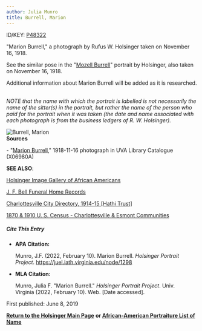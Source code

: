 ```yaml
---
author: Julia Munro
title: Burrell, Marion
---
```

ID/KEY: [P48322](http://juel.iath.virginia.edu/public_person?person=48322 "P48322")[  
](http://juel.iath.virginia.edu/public_person?person=48298 "P48298")

"Marion Burrell," a photograph by Rufus W. Holsinger taken on November 16, 1918.

  
See the similar pose in the "[Mozell Burrell](http://juel.iath.virginia.edu/node/1574 "Burrell, Mozell")" portrait by Holsinger, also taken on November 16, 1918.

  
Additional information about Marion Burrell will be added as it is researched.  
 

_NOTE that the name with which the portrait is labelled is not necessarily the name of the sitter(s) in the portrait, but rather the name of the person who paid for the portrait when it was taken (the date and name associated with each photograph is from the business ledgers of R. W. Holsinger)._

![Burrell, Marion](https://iiif.lib.virginia.edu/iiif/uva-lib:1050080/full/1000,1337/0/default.jpg "Burrell, Marion")  
**Sources**

\- "[Marion Burrell](https://search.lib.virginia.edu/catalog/uva-lib:1050080#?c=0&m=0&s=0&cv=0&xywh=-1263%2C0%2C5373%2C3983 "Burrell, Marion")," 1918-11-16 photograph in UVA Library Catalogue (X06980A)

**SEE ALSO**:

[Holsinger Image Gallery of African Americans](http://rwholsingerphotos.org/images.php "Holsinger Image Gallery of African Americans")

[J. F. Bell Funeral Home Records](http://www2.vcdh.virginia.edu/afam/raceandplace/perl_scripts/funeral_search.html "J. F. Bell Funeral Home Database")

[Charlottesville City Directory, 1914-15 \[Hathi Trust\]](https://catalog.hathitrust.org/Record/101954103 "Charlottesville City Directory, 1914-15") 

[1870 & 1910 U. S. Census - Charlottesville & Esmont Communities](http://www2.vcdh.virginia.edu/afam/raceandplace/census/search_both.html "1870 & 1910 U. S. Census: Charlottesville and Esmont Communities")

##### **Cite This Entry**

*   **APA Citation:**
    
    Munro, J.F. (2022, February 10). Marion Burrell. _Holsinger Portrait Project_. https://juel.iath.virginia.edu/node/1298
    
*   **MLA Citation:**
    
    Munro, Julia F. "Marion Burrell." _Holsinger Portrait Project_. Univ. Virginia (2022, February 10). Web. \[Date accessed\].
    

First published: June 8, 2019    

[**Return to the Holsinger Main Page**](http://juel.iath.virginia.edu/node/980) **or [African-American Portraiture List of Name](http://juel.iath.virginia.edu/node/996)**
